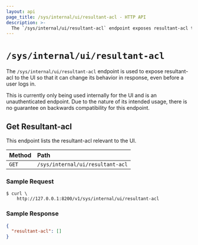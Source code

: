 ```yaml
---
layout: api
page_title: /sys/internal/ui/resultant-acl - HTTP API
description: >-
  The `/sys/internal/ui/resultant-acl` endpoint exposes resultant-acl to the UI.
---
```


# `/sys/internal/ui/resultant-acl`

The `/sys/internal/ui/resultant-acl` endpoint is used to expose resultant-acl
to the UI so that it can change its behavior in response, even before a user logs in.

This is currently only being used internally for the UI and is
an unauthenticated endpoint. Due to the nature of its intended usage, there is no
guarantee on backwards compatibility for this endpoint.

## Get Resultant-acl

This endpoint lists the resultant-acl relevant to the UI.

| Method | Path                             |
| :----- | :------------------------------- |
| `GET`  | `/sys/internal/ui/resultant-acl` |

### Sample Request

```shell-session
$ curl \
    http://127.0.0.1:8200/v1/sys/internal/ui/resultant-acl
```

### Sample Response

```json
{
  "resultant-acl": []
}
```
